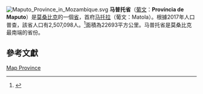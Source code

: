 [[File:Maputo_Province_in_Mozambique.svg|thumb]]
'''马普托省'''（[[葡文|葡文]]：'''Província de Maputo'''）是[[莫桑比克|莫桑比克]]的一個[[省|省]]，首府[[馬托拉_(莫桑比克)|马托拉]]（葡文：Matola）。根據2017年人口普查，該省人口有2,507,098人。<ref name=ref01>{{Cite web|url=http://www.ine.gov.mz/operacoes-estatisticas/censos/censo-2007/censo-2017/resultados-preliminares-iv-rgph-2017 |title=Resultados Preliminares IV RGPH 2017 |language= |accessdate=}}</ref>面積為22693平方公里。马普托省是莫桑比克最南端的省份。

==參考文獻==
{{Reflist}}

{{莫桑比克省}}
{{coord|display=title}}
{{Mozambique-geo-stub}}
[[Category:莫桑比克行政区划|Map Province]]